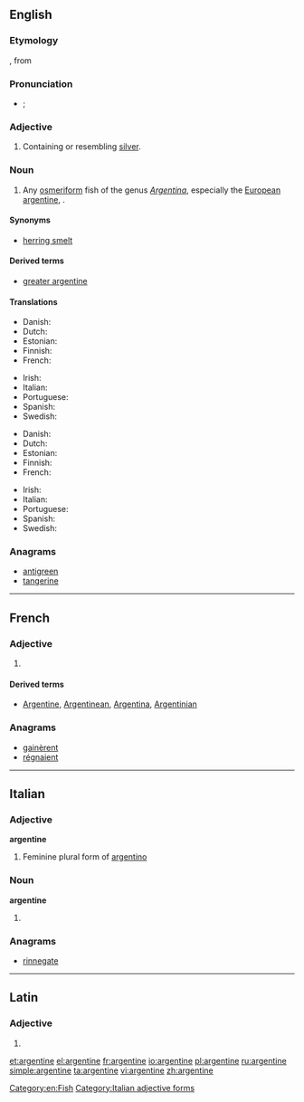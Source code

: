 {{also|Argentine}}
==English==

===Etymology===
{{etyl|fro}} {{term|argentin||silvery}}, from {{etyl|la}} {{term|argentum||silver}}

===Pronunciation===
* {{a|UK|US}} {{IPA|/ˈɑː(ɹ).dʒənˌtiːn/|/ˈɑː(ɹ).dʒənˌtaɪn/}}; {{X-SAMPA|/"A:(r\).dZ@n%ti:n/|/"A:(r\).dZ@n%taIn/}}

===Adjective===
{{en-adj}}

# Containing or resembling [[silver]].

===Noun===
{{en-noun}}
{{wikipedia|Herring smelt}}

# Any [[osmeriform]] fish of the genus ''[[Argentina]]'', especially the [[European argentine]], {{taxlink|Argentina sphyraena|species}}.

====Synonyms====
* [[herring smelt]]

====Derived terms====
* [[greater argentine]]

====Translations====
{{trans-top|fish of the genus ''Argentina''}}
* Danish: {{t-|da|guldlaks|c}}
* Dutch: {{t-|nl|zilvervis}}
* Estonian: {{t-|et|hõbekala}}
* Finnish: {{t-|fi|hopeakuore}}
* French: {{t+|fr|argentine|m}}
{{trans-mid}}
* Irish: {{t-|ga|airgintín}}
* Italian: {{t-|it|argentina|f}}
* Portuguese: {{t+|pt|argentina|f}}
* Spanish: {{t-|es|argentina|f}}
* Swedish: {{t-|sv|guldlaxfisk|c}}
{{trans-bottom}}

{{trans-top|''Argentina sphyraena''}}
* Danish: {{t-|da|strømsild|c}}
* Dutch: {{t-|nl|zilversmelt}}
* Estonian: {{t-|et|hõbekala}}
* Finnish: {{t-|fi|hopeakuore}}
* French: {{t+|fr|petite argentine|m}}
{{trans-mid}}
* Irish: {{t-|ga|airgintín}}
* Italian: {{t-|it|argentina|f}}
* Portuguese: {{t+|pt|argentina|f}}
* Spanish: {{t-|es|pez plata|f}}
* Swedish: {{t-|sv|silverfisk|c}}
{{trans-bottom}}

===Anagrams===
* [[antigreen#English|antigreen]]
* [[tangerine#English|tangerine]]

[[Category:en:Fish]]

----

==French==

===Adjective===
{{fr-adj-form}}

# {{feminine of|argentin}}

====Derived terms====
* [[Argentine]], [[Argentinean]], [[Argentina]], [[Argentinian]]

===Anagrams===
* [[gainèrent#French|gainèrent]]
* [[régnaient#French|régnaient]]

----

==Italian==

===Adjective===
'''argentine''' {{f}}

# Feminine plural form of [[argentino]]

===Noun===
'''argentine''' {{f}}

# {{plural of|argentina|lang=it}}

===Anagrams===
* [[rinnegate#Italian|rinnegate]]

[[Category:Italian adjective forms]]

----

==Latin==

===Adjective===
{{la-adj-form|argentine}}

# {{inflection of|argentinus|argentinus|voc|m|s|lang=la}}

[[et:argentine]]
[[el:argentine]]
[[fr:argentine]]
[[io:argentine]]
[[pl:argentine]]
[[ru:argentine]]
[[simple:argentine]]
[[ta:argentine]]
[[vi:argentine]]
[[zh:argentine]]